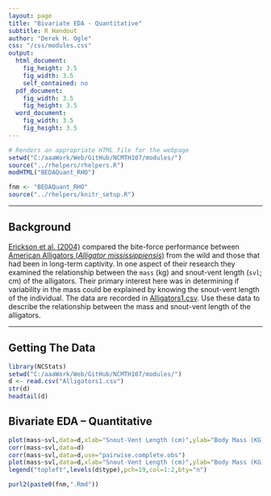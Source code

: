 ```yaml
---
layout: page
title: "Bivariate EDA - Quantitative"
subtitle: R Handout
author: "Derek H. Ogle"
css: "/css/modules.css"
output:
  html_document:
    fig_height: 3.5
    fig_width: 3.5
    self_contained: no
  pdf_document:
    fig_width: 3.5
    fig_height: 3.5
  word_document:
    fig_width: 3.5
    fig_height: 3.5
---
```


```r
# Renders an appropriate HTML file for the webpage
setwd("C:/aaaWork/Web/GitHub/NCMTH107/modules/")
source("../rhelpers/rhelpers.R")
modHTML("BEDAQuant_RHO")
```

```r
fnm <- "BEDAQuant_RHO"
source("../rhelpers/knitr_setup.R")
```

----

## Background
[Erickson et al. (2004)](http://onlinelibrary.wiley.com/doi/10.1017/S0952836903004400/abstract) compared the bite-force performance between [American Alligators (*Alligator mississippiensis*)](https://en.wikipedia.org/wiki/American_alligator) from the wild and those that had been in long-term captivity.  In one aspect of their research they examined the relationship between the `mass` (kg) and snout-vent length (`svl`; cm) of the alligators.  Their primary interest here was in determining if variability in the mass could be explained by knowing the snout-vent length of the individual.  The data are recorded in [Alligators1.csv](https://github.com/droglenc/NCData/blob/master/Alligators1.csv).  Use these data to describe the relationship between the mass and snout-vent length of the alligators.

----

## Getting The Data
```r
library(NCStats)
setwd("C:/aaaWork/Web/GitHub/NCMTH107/modules/")
d <- read.csv("Alligators1.csv")
str(d)
headtail(d)
```

## Bivariate EDA -- Quantitative
```r
plot(mass~svl,data=d,xlab="Snout-Vent Length (cm)",ylab="Body Mass (KG)",pch=19)
corr(mass~svl,data=d)
corr(mass~svl,data=d,use="pairwise.complete.obs")
plot(mass~svl,data=d,xlab="Snout-Vent Length (cm)",ylab="Body Mass (KG)",pch=19,col=type)
legend("topleft",levels(d$type),pch=19,col=1:2,bty="n")
```

```r
purl2(paste0(fnm,".Rmd"))
```
